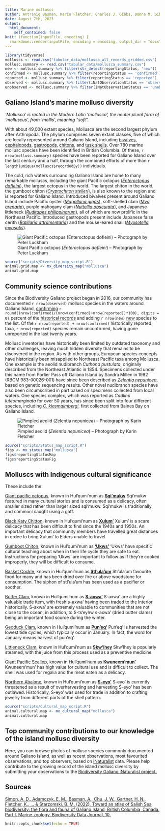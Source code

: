 ```yaml
---
title: Marine molluscs
author: Antranig Basman, Karin Fletcher, Charles J. Gibbs, Donna M. Gibbs, Rick M. Harbo, Andy Lamb, Andrew Simon
date: August 7th, 2023
output: 
  html_document:
    self_contained: false
knit: (function(inputFile, encoding) {
  rmarkdown::render(inputFile, encoding = encoding, output_dir = "docs", output_options = list(copy_resources = TRUE)) })
---
```


```r
library(tidyverse)
molluscs <- read.csv("tabular_data/mollusca_all_records_gridded.csv")
mollusc.summary <- read.csv("tabular_data/mollusca_summary.csv")
new <- mollusc.summary %>% filter(str_detect(reportingStatus, "new")) 
confirmed <- mollusc.summary %>% filter(reportingStatus == 'confirmed') 
reported <- mollusc.summary %>% filter(reportingStatus == 'reported') 
observed <- mollusc.summary %>% filter(iNatObservationStatus == 'observed') 
unobserved <- mollusc.summary %>% filter(iNatObservationStatus == 'unobserved') 
```

## Galiano Island's marine mollusc diversity

*'Mollusca' is rooted in the Modern Latin 'mollusca', the neuter plural form of 'molluscus', from 'mollis', meaning “soft”.*

With about 49,000 extant species, Mollusca are the second largest phylum after Arthropoda. The phylum comprises seven extant classes, five of which are locally represented around Galiano Island, including [bivalves](#taxon:Bivalvia), [cephalopods](#taxon:Cephalopoda), [gastropods](#taxon:Gastropoda), [chitons](#taxon:Chitonida), and [tusk shells](#taxon:Scaphopoda). Over 780 marine mollusc species have been identified in British Columbia. Of these, `r nrow(mollusc.summary)` species have been reported for Galiano Island over the last century and a half, through the combined efforts of more than `r length(unique(molluscs$recordedBy))` individuals.

The cold, rich waters surrounding Galiano Island are home to many remarkable molluscs, including the giant Pacific octopus ([*Enteroctopus dofleini*](#taxon:Enteroctopus dofleini)), the largest octopus in the world. The largest chiton in the world, the gumboot chiton ([*Cryptochiton stelleri*](#taxon:Cryptochiton stelleri)), is also known to the region and is reported for Galiano Island. Introduced bivalves present around Galiano Island include Pacific oyster ([*Magallana gigas*](#taxon:Magallana gigas)), soft-shelled clam ([*Mya arenaria*](#taxon:Mya arenaria)), purple mahogany clam ([*Nuttallia obscurata*](#taxon:Nuttallia obscurata)), and Japanese littleneck ([*Ruditapes philippinarum*](#taxon:Ruditapes philippinarum)), all of which are now prolific in the Northeast Pacific. Introduced gastropods present include Japanese false cerith ([*Batillaria attramentaria*](#taxon:Batillaria attramentaria)) and the mouse-eared snail ([*Myosotella myosotis*](#taxon:Myosotella myosotis)).

![Giant Pacific octopus (*Enteroctopus dofleini*) – Photograph by Peter Luckham](media/Enteroctopus_dofleini_Peter_Luckham.jpeg)

```r
source("scripts/Diversity_map_script.R")
animal.grid.map <- mx_diversity_map("mollusca")
animal.grid.map
```

## Community science contributions

Since the Biodiversity Galiano project began in 2016, our community has documented `r nrow(observed)` mollusc species in the waters around Galiano Island, [confirming](#region:confirmed) `r round((nrow(confirmed)/(nrow(confirmed)+nrow(reported))*100), digits = 0)` percent of the [historical records](#region:historical) and adding `r nrow(new)` [new](#region:new) species to the list. Of the `r nrow(reported) + nrow(confirmed)` historically reported taxa, `r nrow(reported)` species remain unconfirmed, having gone unreported in the last twenty years.

Mollusc inventories have historically been limited by outdated taxonomy and other challenges, leaving much hidden diversity that remains to be discovered in the region. As with other groups, European species concepts have historically been misapplied to Northeast Pacific taxa among Mollusca. One example is the aeolid nudibranch *Cuthona pustulata*, originally described from the Northeast Atlantic in 1854. Specimens collected under this name from Porlier Pass off Galiano Island by Sandra Millen in 1982 (RBCM 983-00026-001) have since been described as [*Zelentia nepunicea*](#taxon:Zelentia nepunicea), based on genetic sequencing results. Other novel nudibranch species have also been circumscribed in part based on specimens collected from local waters. One species complex, which was reported as *Cadlina luteomarginata* for over 50 years, has since been split into four different species, including [*C. klasmalmbergi*](#taxon:Cadlina klasmalmbergi), first collected from Baines Bay on Galiano Island.

![Pimpled aeolid (*Zelentia nepunicea*) – Photograph by Karin Fletcher](media/Zelentia_nepunicea_Karin_Fletcher.jpeg)

```r
source("scripts/Status_map_script.R")
figs <- mx_status_map("mollusca")
figs$reportingStatusMap
figs$reportingStatusFig
```

## Molluscs with Indigenous cultural significance

These include the:

[Giant pacific octopus](#taxon:Enteroctopus dofleini), known in Hul'qumi'num as [**Sqi'mukw**](#taxon:Enteroctopus dofleini)
Sqi'mukw featured in many cultural stories and is consumed as a delicacy, often smaller sized rather than larger sized sqi'mukw. Sqi'mukw is traditionally and commonl caught using a gaff. 

[Black Katy Chitton](#taxon: Katharina tunicata), known in Hul'qumi'num as [**Xulum'**](#taxon:Katharina tunicata)
Xulum' is a scare delicacy that has been difficult to find since the 1940s and 1950s. An important delicacy that community members have travelled great distances in ordee to bring Xulum' to Elders unable to travel. 

[Gumboot Chiton](Cryptochiton stelleri), known in Hul'qumi'num as [**'Ukws'**](#taxon:Cryptochiton stelleri)
'Ukws' have specific cultural teaching about when in their life cycle they are safe to eat. Instructions for preparing 'Ukws' are important to follow as if they're cooked improperly, they will be difficult to consume. 

[Basket Cockle](#taxon: Clinocardium nuttallii), known in Hul'qumi'num as [**Stl'ula'um**](#taxon:Clinocardium nuttallii)
Stl'ula'um favourite food for many and has been dried over fire or above woodstone for consumption. The siphon of stl'ula'um has been used as a pacifier or soother.

[Butter Clam](Saxidomus giganteus), known in Hul'qumi'num as [**S-axwa'**](#taxon:Saxidomus giganteus)
S-axwa' are a highly valuable trade item, with fresh s-axwa' having been traded to the Interior historically. S-axwa' are extremely valuable to communities that are not close to the ocean, in addition, to S-ts'eyhw s-axwa' (dried butter clams) being an important food source during the winter. 

[Geoduck Clam](Panopea generosa), known in Hul'qumi'num as [**Pun'eq'**](#taxon:Panopea generosa)
Pun'eq' is harvested the lowest tide cycles, which typically occur in January. In fact, the word for January means harvest of pun'eq'. 

[Littleneck Clam](Protothaca staminea), known in Hul'qumi'num as [**Skw'lhey**](#taxon:Protothaca staminea)
Skw'lhey is popularly steamed, with the juice from this process used as a preventive medicine 

[Giant Pacific Scallop](Patinopecten caurinus), known in Hul'qumi'num as [**Kwuneem'mun'**](#taxon:Patinopecten caurinus)
Kwuneem'mun' has high value for cultural use and is difficult to collect. The shell was used for regalia and the meat eaten as a delicacy.

[Northern Abalone](Haliotis kamtschatkana), known in Hul'qumi'num as [**S-eyo'**](#taxon:Haliotis kamtschatkana)
S-eyo' is currently threatened as a result of overharvesting and harvesting S-eyo' has been outlawed. Historically, S-eyo' was used for trade in addition to crafting jewelry from different parts of the shell pattern.



```r
source("scripts/Cultural_map_script.R")
animal.cultural.map <- mx_cultural_map("mollusca")
animal.cultural.map
```

## Top community contributions to our knowledge of the island mollusc diversity

Here, you can browse photos of mollusc species commonly documented around Galiano Island, as well as recent observations, most favourited observations, and top observers, based on [iNaturalist](http://inaturalist.org/) data. Please help contribute to the growing record of the island mollusc diversity by submitting your observations to the [Biodiversity Galiano iNaturalist project.](http://inaturalist.org/projects/biodiversity-galiano-island) 

<span class="mxcw-nonLeafletPane mxcw-paneName-TopContributions html-widget leaflet"></span>

## Sources

[Simon, A. D., Adamczyk, E. M., Basman, A., Chu, J. W., Gartner, H. N., Fletcher, K., ... & Starzomski, B. M. (2022). Toward an atlas of Salish Sea biodiversity: the flora and fauna of Galiano Island, British Columbia, Canada. Part I. Marine zoology. Biodiversity Data Journal, 10.](https://bdj.pensoft.net/article/76050/)

```r
knitr::opts_chunk$set(echo = TRUE)
```
